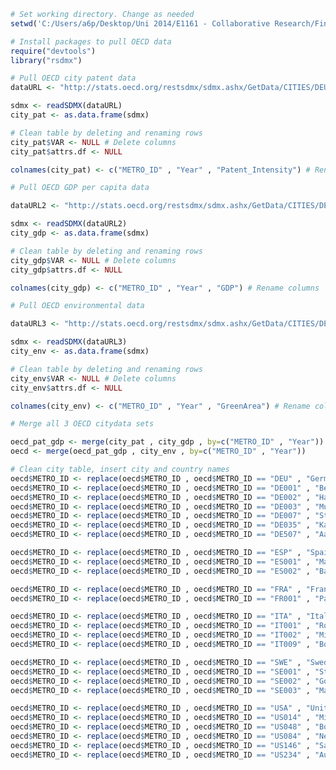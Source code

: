 
```r
# Set working directory. Change as needed
setwd('C:/Users/a6p/Desktop/Uni 2014/E1161 - Collaborative Research/Final Project/')
```


```r
# Install packages to pull OECD data
require("devtools")
library("rsdmx")

# Pull OECD city patent data
dataURL <- "http://stats.oecd.org/restsdmx/sdmx.ashx/GetData/CITIES/DEU+DE001+DE002+DE003+DE007+DE035+DE507+ESP+ES001+ES002+FRA+FR001+ITA+IT001+IT002+IT009+SWE+SE001+SE002+SE003+USA+US014+US048+US084+US146+US234.PCT_INTENSITY?startTime=2000&endTime=2012"

sdmx <- readSDMX(dataURL)
city_pat <- as.data.frame(sdmx)

# Clean table by deleting and renaming rows
city_pat$VAR <- NULL # Delete columns
city_pat$attrs.df <- NULL

colnames(city_pat) <- c("METRO_ID" , "Year" , "Patent_Intensity") # Rename columns

# Pull OECD GDP per capita data

dataURL2 <- "http://stats.oecd.org/restsdmx/sdmx.ashx/GetData/CITIES/DEU+DE001+DE002+DE003+DE007+DE035+DE507+ESP+ES001+ES002+FRA+FR001+ITA+IT001+IT002+IT009+SWE+SE001+SE002+SE003+USA+US014+US048+US084+US146+US234.GDP_PC?startTime=2000&endTime=2012"

sdmx <- readSDMX(dataURL2)
city_gdp <- as.data.frame(sdmx)

# Clean table by deleting and renaming rows
city_gdp$VAR <- NULL # Delete columns
city_gdp$attrs.df <- NULL

colnames(city_gdp) <- c("METRO_ID" , "Year" , "GDP") # Rename columns

# Pull OECD environmental data

dataURL3 <- "http://stats.oecd.org/restsdmx/sdmx.ashx/GetData/CITIES/DEU+DE001+DE002+DE003+DE007+DE035+DE507+ESP+ES001+ES002+FRA+FR001+ITA+IT001+IT002+IT009+SWE+SE001+SE002+SE003+USA+US014+US048+US084+US146+US234.GREEN_AREA_PC?startTime=2000&endTime=2008"

sdmx <- readSDMX(dataURL3)
city_env <- as.data.frame(sdmx)

# Clean table by deleting and renaming rows
city_env$VAR <- NULL # Delete columns
city_env$attrs.df <- NULL

colnames(city_env) <- c("METRO_ID" , "Year" , "GreenArea") # Rename columns


```

```r
# Merge all 3 OECD citydata sets

oecd_pat_gdp <- merge(city_pat , city_gdp , by=c("METRO_ID" , "Year"))
oecd <- merge(oecd_pat_gdp , city_env , by=c("METRO_ID" , "Year"))

```



```r

# Clean city table, insert city and country names
oecd$METRO_ID <- replace(oecd$METRO_ID , oecd$METRO_ID == "DEU" , "Germany")
oecd$METRO_ID <- replace(oecd$METRO_ID , oecd$METRO_ID == "DE001" , "Berlin")
oecd$METRO_ID <- replace(oecd$METRO_ID , oecd$METRO_ID == "DE002" , "Hamburg")
oecd$METRO_ID <- replace(oecd$METRO_ID , oecd$METRO_ID == "DE003" , "Munich")
oecd$METRO_ID <- replace(oecd$METRO_ID , oecd$METRO_ID == "DE007" , "Stuttgart")
oecd$METRO_ID <- replace(oecd$METRO_ID , oecd$METRO_ID == "DE035" , "Karlsruhe")
oecd$METRO_ID <- replace(oecd$METRO_ID , oecd$METRO_ID == "DE507" , "Aachen")

oecd$METRO_ID <- replace(oecd$METRO_ID , oecd$METRO_ID == "ESP" , "Spain")
oecd$METRO_ID <- replace(oecd$METRO_ID , oecd$METRO_ID == "ES001" , "Madrid")
oecd$METRO_ID <- replace(oecd$METRO_ID , oecd$METRO_ID == "ES002" , "Barcelona")

oecd$METRO_ID <- replace(oecd$METRO_ID , oecd$METRO_ID == "FRA" , "France")
oecd$METRO_ID <- replace(oecd$METRO_ID , oecd$METRO_ID == "FR001" , "Paris")

oecd$METRO_ID <- replace(oecd$METRO_ID , oecd$METRO_ID == "ITA" , "Italy")
oecd$METRO_ID <- replace(oecd$METRO_ID , oecd$METRO_ID == "IT001" , "Rome")
oecd$METRO_ID <- replace(oecd$METRO_ID , oecd$METRO_ID == "IT002" , "Milan")
oecd$METRO_ID <- replace(oecd$METRO_ID , oecd$METRO_ID == "IT009" , "Bologna")

oecd$METRO_ID <- replace(oecd$METRO_ID , oecd$METRO_ID == "SWE" , "Sweden")
oecd$METRO_ID <- replace(oecd$METRO_ID , oecd$METRO_ID == "SE001" , "Stockholm")
oecd$METRO_ID <- replace(oecd$METRO_ID , oecd$METRO_ID == "SE002" , "Gothenburg")
oecd$METRO_ID <- replace(oecd$METRO_ID , oecd$METRO_ID == "SE003" , "Malmö")

oecd$METRO_ID <- replace(oecd$METRO_ID , oecd$METRO_ID == "USA" , "United States")
oecd$METRO_ID <- replace(oecd$METRO_ID , oecd$METRO_ID == "US014" , "Minneapolis")
oecd$METRO_ID <- replace(oecd$METRO_ID , oecd$METRO_ID == "US048" , "Boston")
oecd$METRO_ID <- replace(oecd$METRO_ID , oecd$METRO_ID == "US084" , "New York")
oecd$METRO_ID <- replace(oecd$METRO_ID , oecd$METRO_ID == "US146" , "San Francisco")
oecd$METRO_ID <- replace(oecd$METRO_ID , oecd$METRO_ID == "US234" , "Austin")

```

